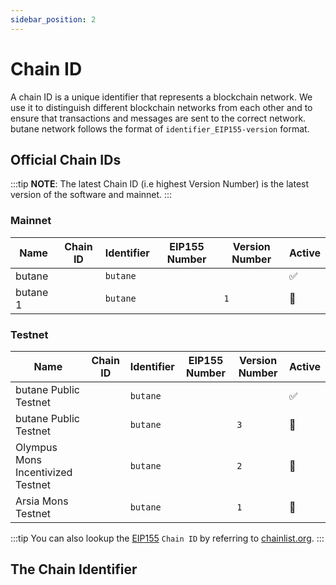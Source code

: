 ```yaml
---
sidebar_position: 2
---
```


# Chain ID


A chain ID is a unique identifier that represents a blockchain network. We use it to distinguish different blockchain
networks from each other and to ensure that transactions and messages are sent to the correct network. butane network
follows the format of `identifier_EIP155-version` format.

## Official Chain IDs

:::tip
**NOTE**: The latest Chain ID (i.e highest Version Number) is the latest version of the software and mainnet.
:::

### Mainnet

| Name                                            | Chain ID                                      | Identifier | EIP155 Number                         | Version Number                              | Active |
| ----------------------------------------------- | --------------------------------------------- | ---------- | ------------------------------------- | ------------------------------------------- | -------|
| butane <ProjectValue keyword="version_number" /> |  <Highlighter pretext="butane_" keyword="chain_id" postText="-2" /> | `butane`    | <Highlighter keyword="chain_id" /> |  <Highlighter keyword="version_number" /> | ✅ |
| butane 1                                         | <Highlighter pretext="butane_" keyword="chain_id" postText="-1" />  | `butane`    | <Highlighter keyword="chain_id" /> | `1`                                         | 🚫 |

### Testnet

| Name                              | Chain ID                                              | Identifier | EIP155 Number                                 | Version Number                                      | Active |
| --------------------------------- | ----------------------------------------------------- | ---------- | --------------------------------------------- | --------------------------------------------------- | ------- |
| butane Public Testnet              |  <Highlighter pretext="butane_" keyword="testnet_chain_id" postText="-4" /> | `butane`    |  <Highlighter keyword="testnet_chain_id" /> |  <Highlighter keyword="testnet_version_number" /> | ✅ |
| butane Public Testnet              | <Highlighter pretext="butane_" keyword="testnet_chain_id" postText="-3" /> | `butane`    |  <Highlighter keyword="testnet_chain_id" /> | `3`                                                 | 🚫 |
| Olympus Mons Incentivized Testnet | <Highlighter pretext="butane_" keyword="testnet_chain_id" postText="-2" /> | `butane`    |  <Highlighter keyword="testnet_chain_id" /> | `2`                                                 | 🚫 |
| Arsia Mons Testnet                | <Highlighter pretext="butane_" keyword="testnet_chain_id" postText="-1" /> | `butane`    |  <Highlighter keyword="testnet_chain_id" /> | `1`                                                 | 🚫 |

:::tip
You can also lookup the [EIP155](https://github.com/ethereum/EIPs/blob/master/EIPS/eip-155.md) `Chain ID` by referring
to [chainlist.org](https://chainlist.org/).
:::


## The Chain Identifier

